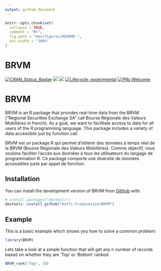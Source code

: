 ```yaml
---
output: github_document
---
```


<!-- README.md is generated from README.Rmd. Please edit that file -->

```r
knitr::opts_chunk$set(
  collapse = TRUE,
  comment = "#>",
  fig.path = "man/figures/README-",
  out.width = "100%"
)
```

# BRVM

<!-- badges: start -->
[![CRAN_Status_Badge](http://www.r-pkg.org/badges/version/BRVM)](https://cran.r-project.org/package=BRVM)
![](https://cranlogs.r-pkg.org/badges/BRVM)
![](https://cranlogs.r-pkg.org/badges/grand-total/BRVM)
[![Lifecycle: experimental](https://img.shields.io/badge/lifecycle-experimental-orange.svg)](https://lifecycle.r-lib.org/articles/stages.html##experimental)
[![PRs Welcome](https://img.shields.io/badge/PRs-welcome-brightgreen.svg?style=flat-square)](https://makeapullrequest.com)
<!-- badges: end -->

# BRVM
BRVM is an R package that provides real-time data from the BRVM ("Regional Securities Exchange SA" call Bourse Régionale des Valeurs Mobilières in french).  As a goal, we want to facilitate access to data for all users of the R programming language. This package includes a variety of data accessible just by function call.

BRVM est un package R qui permet d’obtenir des données à temps réel de la BRVM (Bourse Régionale des Valeurs Mobilières). Comme objectif, nous voulons faciliter l’accès aux données à tous les utilisateurs du langage de programmation R. Ce package comporte une diversité de données accessibles juste par appel de fonction.


## Installation

You can install the development version of BRVM from [GitHub](https://github.com/) with:

``` r
# install.packages("devtools")
devtools::install_github("Koffi-Fredysessie/BRVM")
```

## Example

This is a basic example which shows you how to solve a common problem:

```r
library(BRVM)
```

Lets take a look at a simple function that will get any n number of records based
on whether they are 'Top' or 'Bottom' ranked.

```r
BRVM_rank("Top", 10)
```

